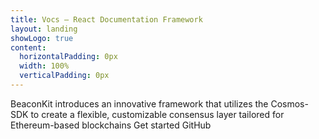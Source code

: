 ```yaml
---
title: Vocs – React Documentation Framework
layout: landing
showLogo: true
content:
  horizontalPadding: 0px
  width: 100%
  verticalPadding: 0px
---
```



<div className="max-w-[1120px] mx-auto vp-doc relative px-8 mb-16 mt-8 md:px-0 md:mb-16 flex flex-col h-full w-full gap-8 pt-8 items-center">
  <div className="container flex flex-col md:flex-row h-full w-full justify-between p-2">
    <div className="flex flex-col h-full gap-8 max-md:justify-center max-md:items-center">
      <HomePage.Logo />
      <HomePage.Description className="text-wrap w-[320px]">
        BeaconKit introduces an innovative framework that utilizes the
        Cosmos-SDK to create a flexible, customizable consensus layer tailored
        for Ethereum-based blockchains
      </HomePage.Description>
      <HomePage.Buttons>
        <HomePage.Button href="/quick-start">Get started</HomePage.Button>
        <HomePage.Button href="https://github.com/berachain/beacon-kit">
          GitHub
        </HomePage.Button>
      </HomePage.Buttons>
    </div>
    <div className="w-full bg-[url('/bear_sail.png')] bg-contain bg-no-repeat bg-center" />
  </div>
  <FeatureCards />
  <Overview />
  <Sponsors />
</div>
